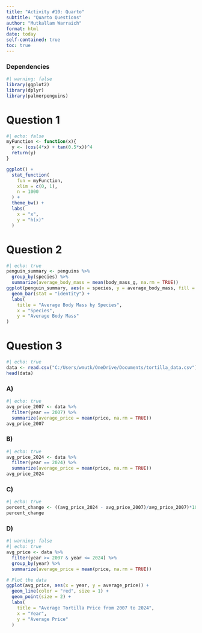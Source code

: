 ---
title: "Activity #10: Quarto"
subtitle: "Quarto Questions"
author: "Mutkallam Warraich"
format: html
date: today
self-contained: true
toc: true
---
### Dependencies
```{r}
#| warning: false
library(ggplot2)
library(dplyr)
library(palmerpenguins)
```


# Question 1
```{r, echo = false}
#| echo: false
myFunction <- function(x){
  y <- (cos(4*x) + tan(0.5*x))^4
  return(y)
}

ggplot() +
  stat_function(
    fun = myFunction,
    xlim = c(0, 1),
    n = 1000
  ) +
  theme_bw() +
  labs(
    x = "x",
    y = "h(x)"
  )
```

# Question 2
```{r}
#| echo: true
penguin_summary <- penguins %>%
  group_by(species) %>%
  summarize(average_body_mass = mean(body_mass_g, na.rm = TRUE))
ggplot(penguin_summary, aes(x = species, y = average_body_mass, fill = species)) +
  geom_bar(stat = "identity") +
  labs(
    title = "Average Body Mass by Species",
    x = "Species",
    y = "Average Body Mass"
)
```

# Question 3
```{r}
#| echo: true
data <- read.csv("C:/Users/wmutk/OneDrive/Documents/tortilla_data.csv")
head(data)
```
### A)
```{r}
#| echo: true
avg_price_2007 <- data %>%
  filter(year == 2007) %>%
  summarize(average_price = mean(price, na.rm = TRUE))
avg_price_2007
```
### B)
```{r}
#| echo: true
avg_price_2024 <- data %>%
  filter(year == 2024) %>%
  summarize(average_price = mean(price, na.rm = TRUE))
avg_price_2024
```
### C)
```{r}
#| echo: true
percent_change <- ((avg_price_2024 - avg_price_2007)/avg_price_2007)*100
percent_change
```
### D)
```{r}
#| warning: false
#| echo: true
avg_price <- data %>%
  filter(year >= 2007 & year <= 2024) %>%
  group_by(year) %>%
  summarize(average_price = mean(price, na.rm = TRUE))

# Plot the data
ggplot(avg_price, aes(x = year, y = average_price)) +
  geom_line(color = "red", size = 1) +
  geom_point(size = 2) +
  labs(
    title = "Average Tortilla Price from 2007 to 2024",
    x = "Year",
    y = "Average Price"
  )
```


